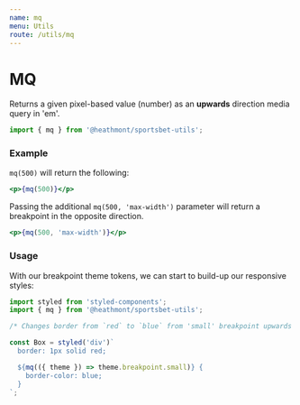 ```yaml
---
name: mq
menu: Utils
route: /utils/mq
---
```


# MQ

Returns a given pixel-based value (number) as an **upwards** direction media query in 'em'.

```js
import { mq } from '@heathmont/sportsbet-utils';
```

### Example

`mq(500)` will return the following:

```jsx react-live
<p>{mq(500)}</p>
```

Passing the additional `mq(500, 'max-width')` parameter will return a breakpoint in the opposite direction.

```jsx react-live
<p>{mq(500, 'max-width')}</p>
```

### Usage

With our breakpoint theme tokens, we can start to build-up our responsive styles:

```jsx
import styled from 'styled-components';
import { mq } from '@heathmont/sportsbet-utils';

/* Changes border from `red` to `blue` from 'small' breakpoint upwards */

const Box = styled('div')`
  border: 1px solid red;

  ${mq(({ theme }) => theme.breakpoint.small)} {
    border-color: blue;
  }
`;
```
